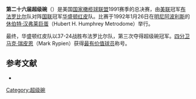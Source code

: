 {{noteTA
|1=zh-cn:超级碗; zh-tw:超級盃; zh-hk:超級碗;
}}
'''第二十六届超级碗'''（{{lang|en|Super Bowl XXVI}}）是美国[[国家橄榄球联盟|国家橄榄球联盟]]1991赛季的总决赛，由[[美国橄榄球联合会|美联]]冠军[[布法罗比尔|布法罗比尔]]队对阵[[国家橄榄球联合会|国联]]冠军[[华盛顿红皮|华盛顿红皮]]队。比赛于1992年1月26日在[[明尼阿波利斯|明尼阿波利斯]]的[[休伯特·汉弗莱巨蛋|休伯特·汉弗莱巨蛋]]（Hubert H. Humphrey Metrodome）举行。

最终，华盛顿红皮队以37-24战胜布法罗比尔队，第三次夺得超级碗冠军。[[四分卫|四分卫]][[马克·瑞皮恩|马克·瑞皮恩]]（Mark Rypien）获得[[超级碗最有价值球员|最有价值球员]]称号。

== 参考文献 ==
{{ReflistH}}
* {{cite web|url=http://www.nfl.com/superbowl/history/recap/sb{{lc:XXVI}}|title=Super Bowl XXVI|publisher=Official NFL web site}}{{Dead link|date=2018年6月 |bot=InternetArchiveBot |fix-attempted=no }}{{en}}
{{ReflistF}}

{{Super Bowl}}

[[Category:超级碗|Category:超级碗]]

{{American Football-stub}}